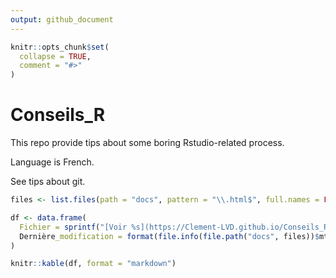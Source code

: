 ```yaml
---
output: github_document
---
```


```r
knitr::opts_chunk$set(
  collapse = TRUE,
  comment = "#>"
)
```

# Conseils_R

<!-- badges: start -->
<!-- badges: end -->

This repo provide tips about some boring Rstudio-related process.

Language is French.

See tips about git.

```r

files <- list.files(path = "docs", pattern = "\\.html$", full.names = FALSE)

df <- data.frame(
  Fichier = sprintf("[Voir %s](https://Clement-LVD.github.io/Conseils_R/docs/%s)", files, files),
  Dernière_modification = format(file.info(file.path("docs", files))$mtime, "%Y-%m-%d %H:%M")
)

knitr::kable(df, format = "markdown")

```

